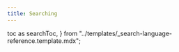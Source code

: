 ```yaml
---
title: Searching
---
```


  toc as searchToc,
} from "../templates/_search-language-reference.template.mdx";

<SearchTemplate
  codeLang="typescript"
  createCollection={collectionSource}
  searchForDocuments={searchForDocumentsSource}
  phraseSearch={phraseSearchSource}
  matchAllSearch={matchAllSource}
  searchFields={searchFieldsSource}
  searchFilters={searchFiltersSource}
  exactMatch={exactMatchSource}
  facetedSearch={facetedSearchSource}
  includeFields={includeFieldsSource}
  excludeFields={excludeFieldsSource}
/>

[//]: # "workaround to generate table of contents, see https://github.com/facebook/docusaurus/issues/3915"

